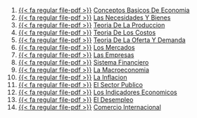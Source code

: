 1. [{{< fa regular file-pdf >}}](https://achalmaedison.netlify.app/teching/economia-preuniversitaria/2014-01-01-conceptos-basicos-de-economia/index.pdf) [Conceptos Basicos De Economia](https://achalmaedison.netlify.app/teching/economia-preuniversitaria/2014-01-01-conceptos-basicos-de-economia)
2. [{{< fa regular file-pdf >}}](https://achalmaedison.netlify.app/teching/economia-preuniversitaria/2014-01-07-las-necesidades-y-bienes/index.pdf) [Las Necesidades Y Bienes](https://achalmaedison.netlify.app/teching/economia-preuniversitaria/2014-01-07-las-necesidades-y-bienes)
3. [{{< fa regular file-pdf >}}](https://achalmaedison.netlify.app/teching/economia-preuniversitaria/2014-01-14-teoria-de-la-produccion/index.pdf) [Teoria De La Produccion](https://achalmaedison.netlify.app/teching/economia-preuniversitaria/2014-01-14-teoria-de-la-produccion)
4. [{{< fa regular file-pdf >}}](https://achalmaedison.netlify.app/teching/economia-preuniversitaria/2014-01-21-teoria-de-los-costos/index.pdf) [Teoria De Los Costos](https://achalmaedison.netlify.app/teching/economia-preuniversitaria/2014-01-21-teoria-de-los-costos)
5. [{{< fa regular file-pdf >}}](https://achalmaedison.netlify.app/teching/economia-preuniversitaria/2014-01-28-teoria-de-la-oferta-y-demanda/index.pdf) [Teoria De La Oferta Y Demanda](https://achalmaedison.netlify.app/teching/economia-preuniversitaria/2014-01-28-teoria-de-la-oferta-y-demanda)
6. [{{< fa regular file-pdf >}}](https://achalmaedison.netlify.app/teching/economia-preuniversitaria/2014-02-04-los-mercados/index.pdf) [Los Mercados](https://achalmaedison.netlify.app/teching/economia-preuniversitaria/2014-02-04-los-mercados)
7. [{{< fa regular file-pdf >}}](https://achalmaedison.netlify.app/teching/economia-preuniversitaria/2014-02-11-las-empresas/index.pdf) [Las Empresas](https://achalmaedison.netlify.app/teching/economia-preuniversitaria/2014-02-11-las-empresas)
8. [{{< fa regular file-pdf >}}](https://achalmaedison.netlify.app/teching/economia-preuniversitaria/2014-02-18-sistema-financiero/index.pdf) [Sistema Financiero](https://achalmaedison.netlify.app/teching/economia-preuniversitaria/2014-02-18-sistema-financiero)
9. [{{< fa regular file-pdf >}}](https://achalmaedison.netlify.app/teching/economia-preuniversitaria/2014-02-25-la-macroeconomia/index.pdf) [La Macroeconomia](https://achalmaedison.netlify.app/teching/economia-preuniversitaria/2014-02-25-la-macroeconomia)
10. [{{< fa regular file-pdf >}}](https://achalmaedison.netlify.app/teching/economia-preuniversitaria/2014-03-01-la-inflacion/index.pdf) [La Inflacion](https://achalmaedison.netlify.app/teching/economia-preuniversitaria/2014-03-01-la-inflacion)
11. [{{< fa regular file-pdf >}}](https://achalmaedison.netlify.app/teching/economia-preuniversitaria/2014-03-08-el-sector-publico/index.pdf) [El Sector Publico](https://achalmaedison.netlify.app/teching/economia-preuniversitaria/2014-03-08-el-sector-publico)
12. [{{< fa regular file-pdf >}}](https://achalmaedison.netlify.app/teching/economia-preuniversitaria/2014-03-15-los-indicadores-economicos/index.pdf) [Los Indicadores Economicos](https://achalmaedison.netlify.app/teching/economia-preuniversitaria/2014-03-15-los-indicadores-economicos)
13. [{{< fa regular file-pdf >}}](https://achalmaedison.netlify.app/teching/economia-preuniversitaria/2014-03-22-el-desempleo/index.pdf) [El Desempleo](https://achalmaedison.netlify.app/teching/economia-preuniversitaria/2014-03-22-el-desempleo)
14. [{{< fa regular file-pdf >}}](https://achalmaedison.netlify.app/teching/economia-preuniversitaria/2014-03-29-comercio-internacional/index.pdf) [Comercio Internacional](https://achalmaedison.netlify.app/teching/economia-preuniversitaria/2014-03-29-comercio-internacional)
